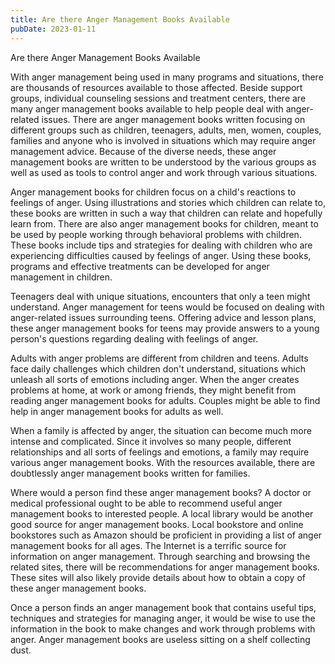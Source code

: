 ```yaml
---
title: Are there Anger Management Books Available
pubDate: 2023-01-11
---
```


Are there Anger Management Books Available 

With anger management being used in many programs and situations, there are thousands of resources available to those affected. Beside support groups, individual counseling sessions and treatment centers, there are many anger management books available to help people deal with anger-related issues. There are anger management books written focusing on different groups such as children, teenagers, adults, men, women, couples, families and anyone who is involved in situations which may require anger management advice. Because of the diverse needs, these anger management books are written to be understood by the various groups as well as used as tools to control anger and work through various situations. 

Anger management books for children focus on a child's reactions to feelings of anger. Using illustrations and stories which children can relate to, these books are written in such a way that children can relate and hopefully learn from. There are also anger management books for children, meant to be used by people working through behavioral problems with children. These books include tips and strategies for dealing with children who are experiencing difficulties caused by feelings of anger. Using these books, programs and effective treatments can be developed for anger management in children.

Teenagers deal with unique situations, encounters that only a teen might understand. Anger management for teens would be focused on dealing with anger-related issues surrounding teens. Offering advice and lesson plans, these anger management books for teens may provide answers to a young person's questions regarding dealing with feelings of anger.

Adults with anger problems are different from children and teens. Adults face daily challenges which children don't understand, situations which unleash all sorts of emotions including anger. When the anger creates problems at home, at work or among friends, they might benefit from reading anger management books for adults. Couples might be able to find help in anger management books for adults as well.

When a family is affected by anger, the situation can become much more intense and complicated. Since it involves so many people, different relationships and all sorts of feelings and emotions, a family may require various anger management books. With the resources available, there are doubtlessly anger management books written for families.

Where would a person find these anger management books? A doctor or medical professional ought to be able to recommend useful anger management books to interested people. A local library would be another good source for anger management books. Local bookstore and online bookstores such as Amazon should be proficient in providing a list of anger management books for all ages. The Internet is a terrific source for information on anger management. Through searching and browsing the related sites, there will be recommendations for anger management books. These sites will also likely provide details about how to obtain a copy of these anger management books. 

Once a person finds an anger management book that contains useful tips, techniques and strategies for managing anger, it would be wise to use the information in the book to make changes and work through problems with anger. Anger management books are useless sitting on a shelf collecting dust.
